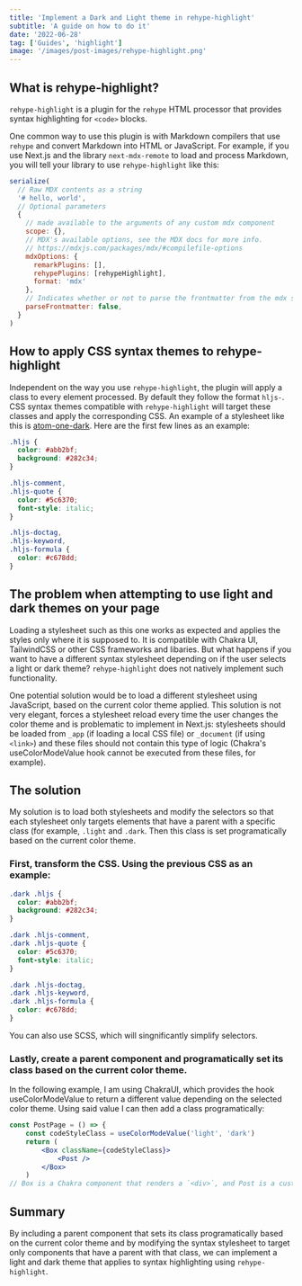 ```yaml
---
title: 'Implement a Dark and Light theme in rehype-highlight'
subtitle: 'A guide on how to do it'
date: '2022-06-28'
tag: ['Guides', 'highlight']
image: '/images/post-images/rehype-highlight.png'
---
```


## What is rehype-highlight?

`rehype-highlight` is a plugin for the `rehype` HTML processor that provides syntax highlighting for `<code>` blocks.

One common way to use this plugin is with Markdown compilers that use `rehype` and convert Markdown into HTML or JavaScript. For example, if you use Next.js and the library `next-mdx-remote` to load and process Markdown, you will tell your library to use `rehype-highlight` like this:

```js
serialize(
  // Raw MDX contents as a string
  '# hello, world',
  // Optional parameters
  {
    // made available to the arguments of any custom mdx component
    scope: {},
    // MDX's available options, see the MDX docs for more info.
    // https://mdxjs.com/packages/mdx/#compilefile-options
    mdxOptions: {
      remarkPlugins: [],
      rehypePlugins: [rehypeHighlight],
      format: 'mdx'
    },
    // Indicates whether or not to parse the frontmatter from the mdx source
    parseFrontmatter: false,
  }
)
```

## How to apply CSS syntax themes to rehype-highlight

Independent on the way you use `rehype-highlight`, the plugin will apply a class to every element processed. By default they follow the format `hljs-`. CSS syntax themes compatible with `rehype-highlight` will target these classes and apply the corresponding CSS. An example of a stylesheet like this is [atom-one-dark](https://github.com/highlightjs/highlight.js/blob/main/src/styles/atom-one-dark.css). Here are the first few lines as an example:

```css
.hljs {
  color: #abb2bf;
  background: #282c34;
}

.hljs-comment,
.hljs-quote {
  color: #5c6370;
  font-style: italic;
}

.hljs-doctag,
.hljs-keyword,
.hljs-formula {
  color: #c678dd;
}
```

## The problem when attempting to use light and dark themes on your page

Loading a stylesheet such as this one works as expected and applies the styles only where it is supposed to. It is compatible with Chakra UI, TailwindCSS or other CSS frameworks and libaries. But what happens if you want to have a different syntax stylesheet depending on if the user selects a light or dark theme? `rehype-highlight` does not natively implement such functionality.

One potential solution would be to load a different stylesheet using JavaScript, based on the current color theme applied. This solution is not very elegant, forces a stylesheet reload every time the user changes the color theme and is problematic to implement in Next.js: stylesheets should be loaded from `_app` (if loading a local CSS file) or `_document` (if using `<link>`) and these files should not contain this type of logic (Chakra's useColorModeValue hook cannot be executed from these files, for example).

## The solution

My solution is to load both stylesheets and modify the selectors so that each stylesheet only targets elements that have a parent with a specific class (for example, `.light` and `.dark`. Then this class is set programatically based on the current color theme.

### First, transform the CSS. Using the previous CSS as an example:

```css
.dark .hljs {
  color: #abb2bf;
  background: #282c34;
}

.dark .hljs-comment,
.dark .hljs-quote {
  color: #5c6370;
  font-style: italic;
}

.dark .hljs-doctag,
.dark .hljs-keyword,
.dark .hljs-formula {
  color: #c678dd;
}
```

You can also use SCSS, which will singnificantly simplify selectors.

### Lastly, create a parent component and programatically set its class based on the current color theme.

In the following example, I am using ChakraUI, which provides the hook useColorModeValue to return a different value depending on the selected color theme. Using said value I can then add a class programatically:

```jsx
const PostPage = () => {
    const codeStyleClass = useColorModeValue('light', 'dark')
    return (
        <Box className={codeStyleClass}>
            <Post />
        </Box>
    )
// Box is a Chakra component that renders a `<div>`, and Post is a custom cumponent that includes the markdown processor output
```

## Summary

By including a parent component that sets its class programatically based on the current color theme and by modifying the syntax stylesheet to target only components that have a parent with that class, we can implement a light and dark theme that applies to syntax highlighting using `rehype-highlight`.